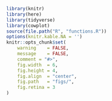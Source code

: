 
```r
library(knitr)
library(here)
library(tidyverse)
library(cowplot)
source(file.path("R", "functions.R"))
options(knitr.kable.NA = '')
knitr::opts_chunk$set(
    warning    = FALSE,
    message    = FALSE,
    comment = "#>",
    fig.width  = 6,
    fig.height = 4,
    fig.align  = "center",
    fig.path   = "figs/",
    fig.retina = 3
)
```
